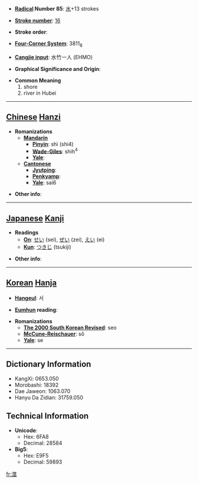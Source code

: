 * '''[[Wiktionary:Chinese radical index| Radical]] Number 85''': [[Wiktionary:Chinese radical index 水|水]]+13 strokes

* '''[[Wiktionary:Chinese total strokes index|Stroke number]]''': [[Wiktionary:Chinese total strokes index 16|16]]

* '''Stroke order''': 

* '''[[Wiktionary:Chinese four corner index|Four-Corner System]]''': 3811<sub>8</sub>

* '''[[Wiktionary:Chinese Cangjie index|Cangjie input]]''': 水竹一人 (EHMO)

* '''Graphical Significance and Origin''': 

* '''Common Meaning'''
*#shore
*# river in Hubei


----

== [[Chinese]] [[Hanzi]] ==

* '''Romanizations'''
** '''[[Mandarin]]'''
*** '''[[Pinyin]]''': shì (shi4)
*** '''[[Wade-Giles]]''': shih<sup>4</sup>
*** '''[[Yale]]''': 
** '''[[Cantonese]]'''
*** '''[[Jyutping]]''':
*** '''[[Penkyamp]]''': 
*** '''[[Yale]]''': sai6

* '''Other info''': 

----

== [[Japanese]] [[Kanji]] ==

* '''Readings'''
** '''[[On]]''': [[せい]] (sei), [[ぜい]] (zei), [[えい]] (ei)
** '''[[Kun]]''': [[つきじ]] (tsukiji)

* '''Other info''':  

----

== [[Korean]] [[Hanja]] ==

* '''[[Hangeul]]''': 서

* '''[[Eumhun]] reading''': 

* '''Romanizations'''
** '''[[The 2000 South Korean Revised Romanization|The 2000 South Korean Revised]]''': seo
** '''[[McCune-Reischauer]]''': sŏ
** '''[[Yale]]''': se

----

== Dictionary Information ==

* KangXi: 0653.050
* Morobashi: 18392
* Dae Jaweon: 1063.070
* Hanyu Da Zidian: 31759.050

== Technical Information ==

* '''Unicode''':
** Hex: 6FA8
** Decimal: 28584
* '''Big5''':
** Hex: E9F5
** Decimal: 59893

[[fr:澨]]